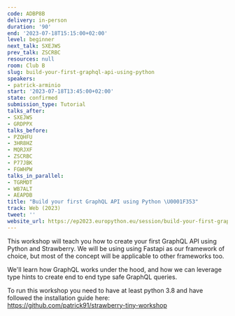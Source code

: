 ```yaml
---
code: ADBP8B
delivery: in-person
duration: '90'
end: '2023-07-18T15:15:00+02:00'
level: beginner
next_talk: SXEJWS
prev_talk: ZSCRBC
resources: null
room: Club B
slug: build-your-first-graphql-api-using-python
speakers:
- patrick-arminio
start: '2023-07-18T13:45:00+02:00'
state: confirmed
submission_type: Tutorial
talks_after:
- SXEJWS
- GRDPPX
talks_before:
- PZQHFU
- 3HR8HZ
- MQRJXF
- ZSCRBC
- P77JBK
- FGWHPW
talks_in_parallel:
- TGRMDT
- WB7ALT
- AEAPDB
title: "Build your first GraphQL API using Python \U0001F353"
track: Web (2023)
tweet: ''
website_url: https://ep2023.europython.eu/session/build-your-first-graphql-api-using-python
---
```


This workshop will teach you how to create your first GraphQL API using Python and Strawberry. We will be using using Fastapi as our framework of choice, but most of the concept will be applicable to other frameworks too.

We'll learn how GraphQL works under the hood, and how we can leverage type hints to create end to end type safe GraphQL queries.

To run this workshop you need to have at least python 3.8 and have followed the installation guide here: https://github.com/patrick91/strawberry-tiny-workshop
